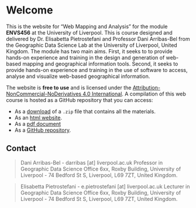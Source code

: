 # Welcome {.unnumbered}

This is the website for "Web Mapping and Analysis" for the module **ENVS456** at the University of Liverpool. This is course designed and delivered by Dr. Elisabetta Pietrostefani and Professor Dani Arribas-Bel from the Geographic Data Science Lab at the University of Liverpool, United Kingdom. The module has two main aims. First, it seeks to to provide hands-on experience and training in the design and generation of web-based mapping and geographical information tools. Second, it seeks to provide hands-on experience and training in the use of software to access, analyse and visualize web-based geographical information.

The website is **free to use** and is licensed under the [Attribution-NonCommercial-NoDerivatives 4.0 International](https://creativecommons.org/licenses/by-nc-nd/4.0/). A compilation of this web course is hosted as a GitHub repository that you can access:

* As a [download](https://github.com/GDSL-UL/wma/archive/refs/heads/main.zip) of a `.zip` file that contains all the materials.
* As an [html website](https://gdsl-ul.github.io/wma).
* As a [pdf document](https://gdsl-ul.github.io/wma.pdf)
* As a [GitHub repository](https://github.com/GDSL-UL/wma).

## Contact {-}

> Dani Arribas-Bel - darribas [at] liverpool.ac.uk
Professor in Geographic Data Science
Office 6xx, Roxby Building,
University of Liverpool - 74 Bedford St S,
Liverpool, L69 7ZT,
United Kingdom.

> Elisabetta Pietrostefani - e.pietrostefani [at] liverpool.ac.uk
Lecturer in Geographic Data Science
Office 6xx, Roxby Building,
University of Liverpool - 74 Bedford St S,
Liverpool, L69 7ZT,
United Kingdom.
